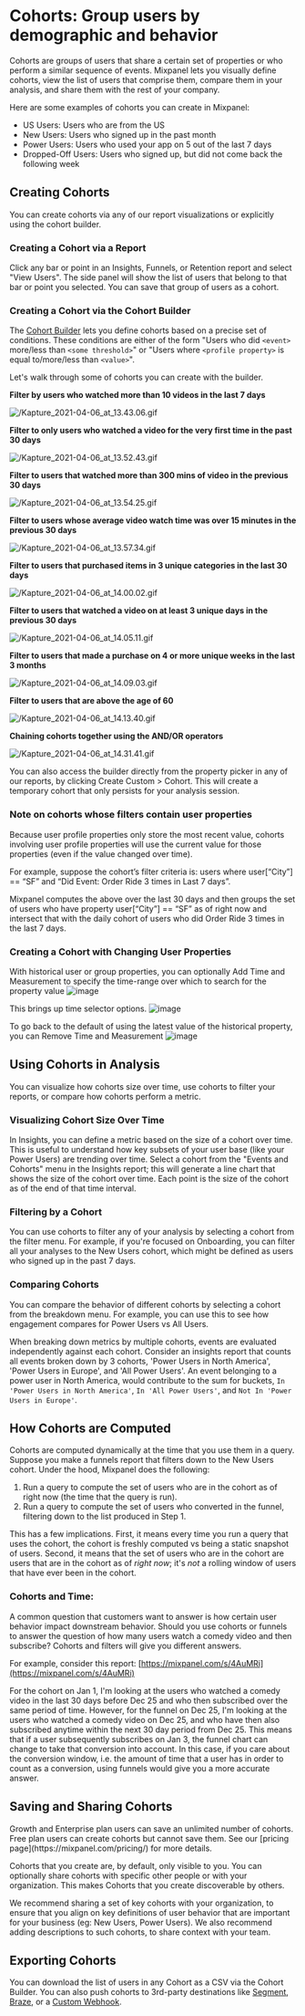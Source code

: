 
# Cohorts: Group users by demographic and behavior

Cohorts are groups of users that share a certain set of properties or who perform a similar sequence of events. Mixpanel lets you visually define cohorts, view the list of users that comprise them, compare them in your analysis, and share them with the rest of your company.

Here are some examples of cohorts you can create in Mixpanel:
* US Users: Users who are from the US
* New Users: Users who signed up in the past month
* Power Users: Users who used your app on 5 out of the last 7 days
* Dropped-Off Users: Users who signed up, but did not come back the following week

## Creating Cohorts

You can create cohorts via any of our report visualizations or explicitly using the cohort builder. 

### Creating a Cohort via a Report
Click any bar or point in an Insights, Funnels, or Retention report and select "View Users". The side panel will show the list of users that belong to that bar or point you selected. You can save that group of users as a cohort.

### Creating a Cohort via the Cohort Builder
The [Cohort Builder](https://mixpanel.com/report/users) lets you define cohorts based on a precise set of conditions. These conditions are either of the form "Users who did `<event>` more/less than `<some threshold>`" or "Users where `<profile property>` is equal to/more/less than `<value>`".
 
Let's walk through some of cohorts you can create with the builder.

**Filter by users who watched more than 10 videos in the last 7 days**

![/Kapture_2021-04-06_at_13.43.06.gif](/Kapture_2021-04-06_at_13.43.06.gif)

**Filter to only users who watched a video for the very first time in the past 30 days**

![/Kapture_2021-04-06_at_13.52.43.gif](/Kapture_2021-04-06_at_13.52.43.gif)

**Filter to users that watched more than 300 mins of video in the previous 30 days**

![/Kapture_2021-04-06_at_13.54.25.gif](/Kapture_2021-04-06_at_13.54.25.gif)

**Filter to users whose average video watch time was over 15 minutes in the previous 30 days**

![/Kapture_2021-04-06_at_13.57.34.gif](/Kapture_2021-04-06_at_13.57.34.gif)

**Filter to users that purchased items in 3 unique categories in the last 30 days**

![/Kapture_2021-04-06_at_14.00.02.gif](/Kapture_2021-04-06_at_14.00.02.gif)

**Filter to users that watched a video on at least 3 unique days in the previous 30 days**

![/Kapture_2021-04-06_at_14.05.11.gif](/Kapture_2021-04-06_at_14.05.11.gif)

**Filter to users that made a purchase on 4 or more unique weeks in the last 3 months**

![/Kapture_2021-04-06_at_14.09.03.gif](/Kapture_2021-04-06_at_14.09.03.gif)
  
**Filter to users that are above the age of 60**

![/Kapture_2021-04-06_at_14.13.40.gif](/Kapture_2021-04-06_at_14.13.40.gif)

**Chaining cohorts together using the AND/OR operators**

![/Kapture_2021-04-06_at_14.31.41.gif](/Kapture_2021-04-06_at_14.31.41.gif)

You can also access the builder directly from the property picker in any of our reports, by clicking Create Custom > Cohort. This will create a temporary cohort that only persists for your analysis session.

### Note on cohorts whose filters contain user properties
Because user profile properties only store the most recent value, cohorts involving user profile properties will use the current value for those properties (even if the value changed over time).

For example, suppose the cohort’s filter criteria is: users where user[“City”] == “SF” and “Did Event: Order Ride 3 times in Last 7 days”.

Mixpanel computes the above over the last 30 days and then groups the set of users who have property user[“City”] == “SF” as of right now and intersect that with the daily cohort of users who did Order Ride 3 times in the last 7 days.

### Creating a Cohort with Changing User Properties
With historical user or group properties, you can optionally Add Time and Measurement to specify the time-range over which to search for the property value
![image](/historical_cohort_1.webp)
 
 This brings up time selector options.
 ![image](/historical_cohort_2.webp)

 To go back to the default of using the latest value of the historical property, you can Remove Time and Measurement
 ![image](/historical_cohort_3.webp)

## Using Cohorts in Analysis
You can visualize how cohorts size over time, use cohorts to filter your reports, or compare how cohorts perform a metric.

### Visualizing Cohort Size Over Time

In Insights, you can define a metric based on the size of a cohort over time. This is useful to understand how key subsets of your user base (like your Power Users) are trending over time. Select a cohort from the "Events and Cohorts" menu in the Insights report; this will generate a line chart that shows the size of the cohort over time. Each point is the size of the cohort as of the end of that time interval.

### Filtering by a Cohort

You can use cohorts to filter any of your analysis by selecting a cohort from the filter menu. For example, if you're focused on Onboarding, you can filter all your analyses to the New Users cohort, which might be defined as users who signed up in the past 7 days.

### Comparing Cohorts

You can compare the behavior of different cohorts by selecting a cohort from the breakdown menu. For example, you can use this to see how engagement compares for Power Users vs All Users.

When breaking down metrics by multiple cohorts, events are evaluated independently against each cohort. Consider an insights report that counts all events broken down by 3 cohorts, 'Power Users in North America', 'Power Users in Europe', and 'All Power Users'. An event belonging to a power user in North America, would contribute to the sum for buckets, `In 'Power Users in North America'`, `In 'All Power Users'`, and `Not In 'Power Users in Europe'`.

## How Cohorts are Computed

Cohorts are computed dynamically at the time that you use them in a query. Suppose you make a funnels report that filters down to the New Users cohort. Under the hood, Mixpanel does the following:
1. Run a query to compute the set of users who are in the cohort as of right now (the time that the query is run).
2. Run a query to compute the set of users who converted in the funnel, filtering down to the list produced in Step 1.

This has a few implications. First, it means every time you run a query that uses the cohort, the cohort is freshly computed vs being a static snapshot of users. Second, it means that the set of users who are in the cohort are users that are in the cohort as of _right now_; it's _not_ a rolling window of users that have ever been in the cohort.

### Cohorts and Time:
A common question that customers want to answer is how certain user behavior impact downstream behavior. Should you use cohorts or funnels to answer the question of how many users watch a comedy video and then subscribe? Cohorts and filters will give you different answers.

For example, consider this report: [https://mixpanel.com/s/4AuMRi](https://mixpanel.com/s/4AuMRi)

For the cohort on Jan 1, I'm looking at the users who watched a comedy video in the last 30 days before Dec 25 and who then subscribed over the same period of time. However, for the funnel on Dec 25, I'm looking at the users who watched a comedy video on Dec 25, and who have then also subscribed anytime within the next 30 day period from Dec 25. This means that if a user subsequently subscribes on Jan 3, the funnel chart can change to take that conversion into account. In this case, if you care about the conversion window, i.e. the amount of time that a user has in order to count as a conversion, using funnels would give you a more accurate answer.


## Saving and Sharing Cohorts

<Callout type="info">
    Growth and Enterprise plan users can save an unlimited number of cohorts. Free plan users can create cohorts but cannot save them. See our [pricing page](https://mixpanel.com/pricing/) for more details.
</Callout>

Cohorts that you create are, by default, only visible to you. You can optionally share cohorts with specific other people or with your organization. This makes Cohorts that you create discoverable by others.

We recommend sharing a set of key cohorts with your organization, to ensure that you align on key definitions of user behavior that are important for your business (eg: New Users, Power Users). We also recommend adding descriptions to such cohorts, to share context with your team.


## Exporting Cohorts

You can download the list of users in any Cohort as a CSV via the Cohort Builder. You can also push cohorts to 3rd-party destinations like [Segment](/docs/cohort-sync/integrations/segment), [Braze](/docs/cohort-sync/integrations/braze), or a [Custom Webhook](/docs/cohort-sync/webhooks).
